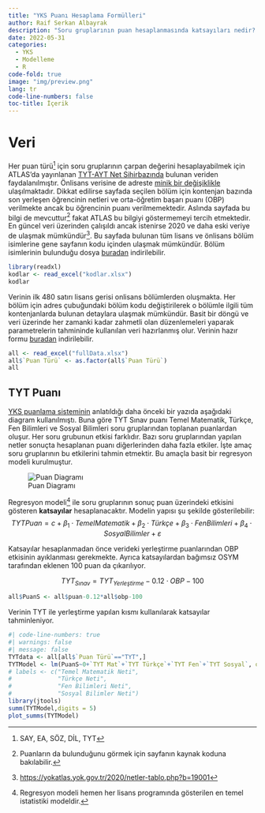 ```yaml
---
title: "YKS Puanı Hesaplama Formülleri"
author: Raif Serkan Albayrak
description: "Soru gruplarının puan hesaplanmasında katsayıları nedir? YKS çoğunlukla sıralamalaarla ilgili olsa da analizlerin bir noktasında puanlarla ilgili bilgiye başvurulabiliyor. Örneğin bir bölüme yerleşen ortalama öğrenci bilgisi ATLAS'da netler üzerinden veriliyor. Bu bilgi bölüme yerleşen öğrencilerin sıralama dağılımlarının belirlenmesinde, farklı kontenjan (indirim) tiplerinden öğrenci alan bölümlere yerleşen ortalama öğrencinin belirlenmesinde ve bu sayede de bölüm bazında üniversite sıralamasında kullanılıyor."
date: 2022-05-31
categories:
  - YKS
  - Modelleme
  - R
code-fold: true
image: "img/preview.png"
lang: tr
code-line-numbers: false
toc-title: İçerik
---
```


# Veri

Her puan türü[^1] için soru gruplarının çarpan değerini hesaplayabilmek için ATLAS'da yayınlanan [TYT-AYT Net Sihirbazında](https://yokatlas.yok.gov.tr/netler-tablo.php?b=19001) bulunan veriden faydalanılmıştır. Önlisans verisine de adreste [minik bir değişiklikle](https://yokatlas.yok.gov.tr/netler-onlisans-tablo.php?b=30001) ulaşılmaktadır. Dikkat edilirse sayfada seçilen bölüm için kontenjan bazında son yerleşen öğrencinin netleri ve orta-öğretim başarı puanı (OBP) verilmekte ancak bu öğrencinin puanı verilmemektedir. Aslında sayfada bu bilgi de mevcuttur[^2] fakat ATLAS bu bilgiyi göstermemeyi tercih etmektedir. En güncel veri üzerinden çalışıldı ancak istenirse 2020 ve daha eski veriye de ulaşmak mümkündür[^3]. Bu sayfada bulunan tüm lisans ve önlisans bölüm isimlerine gene sayfanın kodu içinden ulaşmak mümkündür. Bölüm isimlerinin bulunduğu dosya [buradan](https://github.com/SerkanAlbayrak/d3/raw/master/content/posts/05_2022_yks_puan%20hesaplama/kodlar.xlsx) indirilebilir.

```r
library(readxl)
kodlar <- read_excel("kodlar.xlsx")
kodlar
```
Verinin ilk 480 satırı lisans gerisi onlisans bölümlerden oluşmakta. Her bölüm için adres çubuğundaki bölüm kodu değiştirilerek o bölümle ilgili tüm kontenjanlarda bulunan detaylara ulaşmak mümkündür. Basit bir döngü ve veri üzerinde her zamanki kadar zahmetli olan düzenlemeleri yaparak parametrelerin tahmininde kullanılan veri hazırlanmış olur. Verinin hazır formu [buradan](https://github.com/SerkanAlbayrak/d3/raw/master/content/posts/05_2022_yks_puan%20hesaplama/fullData.xlsx) indirilebilir.

```r
all <- read_excel("fullData.xlsx")
all$`Puan Türü` <- as.factor(all$`Puan Türü`)
all
```


## TYT Puanı

[YKS puanlama sisteminin](../05_2022_yks_puan_diagram/yks_puan_diagram.html) anlatıldığı daha önceki bir yazıda aşağıdaki diagram kullanılmıştı. Buna göre TYT Sınav puanı Temel Matematik, Türkçe, Fen Bilimleri ve Sosyal Bilimleri soru gruplarından toplanan puanlardan oluşur. Her soru grubunun etkisi farklıdır. Bazı soru gruplarından yapılan netler sonuçta hesaplanan puanı diğerlerinden daha fazla etkiler. İşte amaç soru gruplarının bu etkilerini tahmin etmektir. Bu amaçla basit bir regresyon modeli kurulmuştur. 

![Puan Diagramı](puandiagram.png){#fig-puandiagram}

Regresyon modeli[^4] ile soru gruplarının sonuç puan üzerindeki etkisini gösteren **katsayılar** hesaplanacaktır. Modelin yapısı şu şekilde gösterilebilir:
$$
TYTPuan=c+\beta_1 \cdot TemelMatematik+\beta_2 \cdot Türkçe+\beta_3 \cdot FenBilimleri+\beta_4 \cdot SosyalBilimler+\varepsilon
$$

Katsayılar hesaplanmadan önce verideki yerleştirme puanlarından OBP etkisinin ayıklanması gerekmekte. Ayrıca katsayılardan bağımsız OSYM tarafından eklenen 100 puan da çıkarılıyor.

$$
TYT_{Sınav} = TYT_{Yerleştirme}-0.12\cdot OBP-100
$$

```r
all$PuanS <- all$puan-0.12*all$obp-100
```

Verinin TYT ile yerleştirme yapılan kısmı kullanılarak katsayılar tahminleniyor. 


```r
#| code-line-numbers: true
#| warnings: false
#| message: false
TYTdata <- all[all$`Puan Türü`=="TYT",]
TYTModel <- lm(PuanS~0+`TYT Mat`+`TYT Türkçe`+`TYT Fen`+`TYT Sosyal`, data=TYTdata)
# labels <- c("Temel Matematik Neti",
#             "Türkçe Neti",
#             "Fen Bilimleri Neti",
#             "Sosyal Bilimler Neti")
library(jtools)
summ(TYTModel,digits = 5)
plot_summs(TYTModel)
```


[^1]:SAY, EA, SÖZ, DİL, TYT
[^2]:Puanların da bulunduğunu görmek için sayfanın kaynak koduna bakılabilir.
[^3]:<https://yokatlas.yok.gov.tr/2020/netler-tablo.php?b=19001>
[^4]:Regresyon modeli hemen her lisans programında gösterilen en temel istatistiki modeldir.
